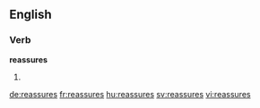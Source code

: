 ==English==

===Verb===
'''reassures'''

# {{en-third-person singular of|reassure}}

[[de:reassures]]
[[fr:reassures]]
[[hu:reassures]]
[[sv:reassures]]
[[vi:reassures]]